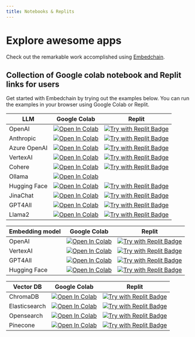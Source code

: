```yaml
---
title: Notebooks & Replits
---
```


# Explore awesome apps

Check out the remarkable work accomplished using [Embedchain](https://app.embedchain.ai/custom-gpts/).

## Collection of Google colab notebook and Replit links for users

Get started with Embedchain by trying out the examples below. You can run the examples in your browser using Google Colab or Replit.

<table>
  <thead>
    <tr>
      <th>LLM</th>
      <th>Google Colab</th>
      <th>Replit</th>
    </tr>
  </thead>
  <tbody>
    <tr>
      <td className="align-middle">OpenAI</td>
      <td className="align-middle"><a target="_blank" href="https://colab.research.google.com/github/embedchain/embedchain/blob/main/notebooks/openai.ipynb"><img src="https://colab.research.google.com/assets/colab-badge.svg" noZoom alt="Open In Colab"/></a></td>
      <td className="align-middle"><a target="_blank" href="https://replit.com/@taranjeetio/openai#main.py"><img src="https://replit.com/badge?caption=Try%20with%20Replit&amp;variant=small" noZoom alt="Try with Replit Badge"/></a></td>
    </tr>
    <tr>
      <td className="align-middle">Anthropic</td>
      <td className="align-middle"><a target="_blank" href="https://colab.research.google.com/github/embedchain/embedchain/blob/main/notebooks/anthropic.ipynb"><img src="https://colab.research.google.com/assets/colab-badge.svg" noZoom alt="Open In Colab"/></a></td>
      <td className="align-middle"><a target="_blank" href="https://replit.com/@taranjeetio/anthropic#main.py"><img src="https://replit.com/badge?caption=Try%20with%20Replit&amp;variant=small" noZoom alt="Try with Replit Badge"/></a></td>
    </tr>
    <tr>
      <td className="align-middle">Azure OpenAI</td>
      <td className="align-middle"><a target="_blank" href="https://colab.research.google.com/github/embedchain/embedchain/blob/main/notebooks/azure-openai.ipynb"><img src="https://colab.research.google.com/assets/colab-badge.svg" noZoom alt="Open In Colab"/></a></td>
      <td className="align-middle"><a target="_blank" href="https://replit.com/@taranjeetio/azureopenai#main.py"><img src="https://replit.com/badge?caption=Try%20with%20Replit&amp;variant=small" noZoom alt="Try with Replit Badge"/></a></td>
    </tr>
    <tr>
      <td className="align-middle">VertexAI</td>
      <td className="align-middle"><a target="_blank" href="https://colab.research.google.com/github/embedchain/embedchain/blob/main/notebooks/vertex_ai.ipynb"><img src="https://colab.research.google.com/assets/colab-badge.svg" noZoom alt="Open In Colab"/></a></td>
      <td className="align-middle"><a target="_blank" href="https://replit.com/@taranjeetio/vertexai#main.py"><img src="https://replit.com/badge?caption=Try%20with%20Replit&amp;variant=small" noZoom alt="Try with Replit Badge"/></a></td>
    </tr>
    <tr>
      <td className="align-middle">Cohere</td>
      <td className="align-middle"><a target="_blank" href="https://colab.research.google.com/github/embedchain/embedchain/blob/main/notebooks/cohere.ipynb"><img src="https://colab.research.google.com/assets/colab-badge.svg" noZoom alt="Open In Colab"/></a></td>
      <td className="align-middle"><a target="_blank" href="https://replit.com/@taranjeetio/cohere#main.py"><img src="https://replit.com/badge?caption=Try%20with%20Replit&amp;variant=small" noZoom alt="Try with Replit Badge"/></a></td>
    </tr>
    <tr>
      <td className="align-middle">Ollama</td>
      <td className="align-middle"><a target="_blank" href="https://colab.research.google.com/github/embedchain/embedchain/blob/main/notebooks/ollama.ipynb"><img src="https://colab.research.google.com/assets/colab-badge.svg" noZoom alt="Open In Colab"/></a></td>
    </tr>
    <tr>
      <td className="align-middle">Hugging Face</td>
      <td className="align-middle"><a target="_blank" href="https://colab.research.google.com/github/embedchain/embedchain/blob/main/notebooks/hugging_face_hub.ipynb"><img src="https://colab.research.google.com/assets/colab-badge.svg" noZoom alt="Open In Colab"/></a></td>
      <td className="align-middle"><a target="_blank" href="https://replit.com/@taranjeetio/huggingface#main.py"><img src="https://replit.com/badge?caption=Try%20with%20Replit&amp;variant=small" noZoom alt="Try with Replit Badge"/></a></td>
    </tr>
    <tr>
      <td className="align-middle">JinaChat</td>
      <td className="align-middle"><a target="_blank" href="https://colab.research.google.com/github/embedchain/embedchain/blob/main/notebooks/jina.ipynb"><img src="https://colab.research.google.com/assets/colab-badge.svg" noZoom alt="Open In Colab"/></a></td>
      <td className="align-middle"><a target="_blank" href="https://replit.com/@taranjeetio/jina#main.py"><img src="https://replit.com/badge?caption=Try%20with%20Replit&amp;variant=small" noZoom alt="Try with Replit Badge"/></a></td>
    </tr>
    <tr>
      <td className="align-middle">GPT4All</td>
      <td className="align-middle"><a target="_blank" href="https://colab.research.google.com/github/embedchain/embedchain/blob/main/notebooks/gpt4all.ipynb"><img src="https://colab.research.google.com/assets/colab-badge.svg" noZoom alt="Open In Colab"/></a></td>
      <td className="align-middle"><a target="_blank" href="https://replit.com/@taranjeetio/gpt4all#main.py"><img src="https://replit.com/badge?caption=Try%20with%20Replit&amp;variant=small" noZoom alt="Try with Replit Badge"/></a></td>
    </tr>
    <tr>
      <td className="align-middle">Llama2</td>
      <td className="align-middle"><a target="_blank" href="https://colab.research.google.com/github/embedchain/embedchain/blob/main/notebooks/llama2.ipynb"><img src="https://colab.research.google.com/assets/colab-badge.svg" noZoom alt="Open In Colab"/></a></td>
      <td className="align-middle"><a target="_blank" href="https://replit.com/@taranjeetio/llama2#main.py"><img src="https://replit.com/badge?caption=Try%20with%20Replit&amp;variant=small" noZoom alt="Try with Replit Badge"/></a></td>
    </tr>
  </tbody>
</table>
<table>
  <thead>
    <tr>
      <th>Embedding model</th>
      <th>Google Colab</th>
      <th>Replit</th>
    </tr>
  </thead>
  <tbody>
    <tr>
      <td className="align-middle">OpenAI</td>
      <td className="align-middle"><a target="_blank" href="https://colab.research.google.com/github/embedchain/embedchain/blob/main/notebooks/openai.ipynb"><img src="https://colab.research.google.com/assets/colab-badge.svg" noZoom alt="Open In Colab"/></a></td>
      <td className="align-middle"><a target="_blank" href="https://replit.com/@taranjeetio/openai#main.py"><img src="https://replit.com/badge?caption=Try%20with%20Replit&amp;variant=small" noZoom alt="Try with Replit Badge"/></a></td>
    </tr>
    <tr>
      <td className="align-middle">VertexAI</td>
      <td className="align-middle"><a target="_blank" href="https://colab.research.google.com/github/embedchain/embedchain/blob/main/notebooks/vertex_ai.ipynb"><img src="https://colab.research.google.com/assets/colab-badge.svg" noZoom alt="Open In Colab"/></a></td>
      <td className="align-middle"><a target="_blank" href="https://replit.com/@taranjeetio/vertexai#main.py"><img src="https://replit.com/badge?caption=Try%20with%20Replit&amp;variant=small" noZoom alt="Try with Replit Badge"/></a></td>
    </tr>
    <tr>
      <td className="align-middle">GPT4All</td>
      <td className="align-middle"><a target="_blank" href="https://colab.research.google.com/github/embedchain/embedchain/blob/main/notebooks/gpt4all.ipynb"><img src="https://colab.research.google.com/assets/colab-badge.svg" noZoom alt="Open In Colab"/></a></td>
      <td className="align-middle"><a target="_blank" href="https://replit.com/@taranjeetio/gpt4all#main.py"><img src="https://replit.com/badge?caption=Try%20with%20Replit&amp;variant=small" noZoom alt="Try with Replit Badge"/></a></td>
    </tr>
    <tr>
      <td className="align-middle">Hugging Face</td>
      <td className="align-middle"><a target="_blank" href="https://colab.research.google.com/github/embedchain/embedchain/blob/main/notebooks/hugging_face_hub.ipynb"><img src="https://colab.research.google.com/assets/colab-badge.svg" noZoom alt="Open In Colab"/></a></td>
      <td className="align-middle"><a target="_blank" href="https://replit.com/@taranjeetio/huggingface#main.py"><img src="https://replit.com/badge?caption=Try%20with%20Replit&amp;variant=small" noZoom alt="Try with Replit Badge"/></a></td>
    </tr>
  </tbody>
</table>
<table>
  <thead>
    <tr>
      <th>Vector DB</th>
      <th>Google Colab</th>
      <th>Replit</th>
    </tr>
  </thead>
  <tbody>
    <tr>
      <td className="align-middle">ChromaDB</td>
      <td className="align-middle"><a target="_blank" href="https://colab.research.google.com/github/embedchain/embedchain/blob/main/notebooks/chromadb.ipynb"><img src="https://colab.research.google.com/assets/colab-badge.svg" noZoom alt="Open In Colab"/></a></td>
      <td className="align-middle"><a target="_blank" href="https://replit.com/@taranjeetio/chromadb#main.py"><img src="https://replit.com/badge?caption=Try%20with%20Replit&amp;variant=small" noZoom alt="Try with Replit Badge"/></a></td>
    </tr>
    <tr>
      <td className="align-middle">Elasticsearch</td>
      <td className="align-middle"><a target="_blank" href="https://colab.research.google.com/github/embedchain/embedchain/blob/main/notebooks/elasticsearch.ipynb"><img src="https://colab.research.google.com/assets/colab-badge.svg" noZoom alt="Open In Colab"/></a></td>
      <td className="align-middle"><a target="_blank" href="https://replit.com/@taranjeetio/elasticsearchdb#main.py"><img src="https://replit.com/badge?caption=Try%20with%20Replit&amp;variant=small" noZoom alt="Try with Replit Badge"/></a></td>
    </tr>
    <tr>
      <td className="align-middle">Opensearch</td>
      <td className="align-middle"><a target="_blank" href="https://colab.research.google.com/github/embedchain/embedchain/blob/main/notebooks/opensearch.ipynb"><img src="https://colab.research.google.com/assets/colab-badge.svg" noZoom alt="Open In Colab"/></a></td>
      <td className="align-middle"><a target="_blank" href="https://replit.com/@taranjeetio/opensearchdb#main.py"><img src="https://replit.com/badge?caption=Try%20with%20Replit&amp;variant=small" noZoom alt="Try with Replit Badge"/></a></td>
    </tr>
    <tr>
      <td className="align-middle">Pinecone</td>
      <td className="align-middle"><a target="_blank" href="https://colab.research.google.com/github/embedchain/embedchain/blob/main/notebooks/pinecone.ipynb"><img src="https://colab.research.google.com/assets/colab-badge.svg" noZoom alt="Open In Colab"/></a></td>
      <td className="align-middle"><a target="_blank" href="https://replit.com/@taranjeetio/pineconedb#main.py"><img src="https://replit.com/badge?caption=Try%20with%20Replit&amp;variant=small" noZoom alt="Try with Replit Badge"/></a></td>
    </tr>
  </tbody>
</table>